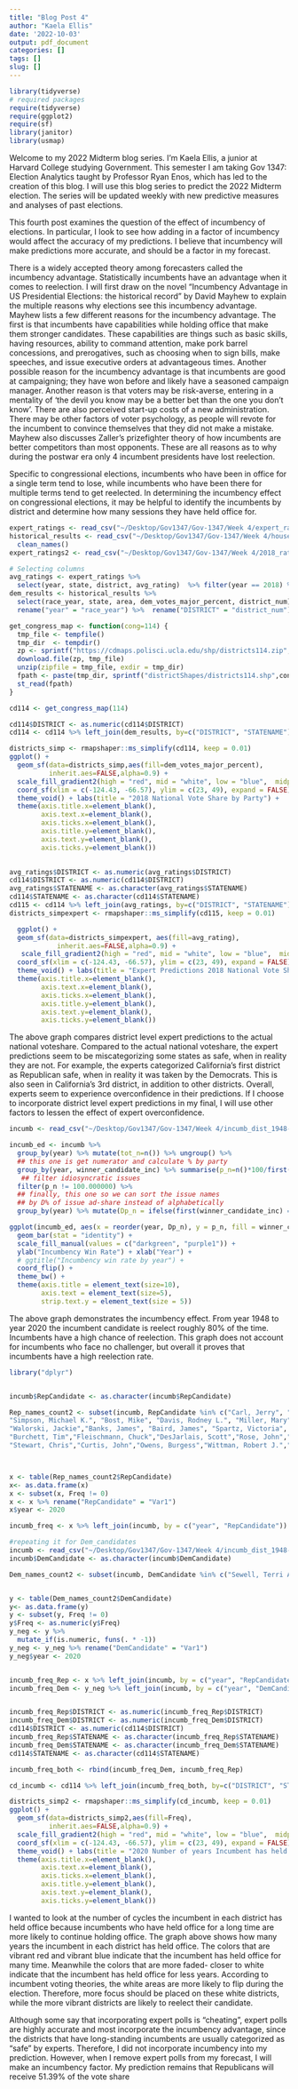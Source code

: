 ```yaml
---
title: "Blog Post 4"
author: "Kaela Ellis"
date: '2022-10-03'
output: pdf_document
categories: []
tags: []
slug: []
---
```

```r
library(tidyverse)
# required packages 
require(tidyverse)
require(ggplot2)
require(sf)
library(janitor)
library(usmap)

```

Welcome to my 2022 Midterm blog series. I’m Kaela Ellis, a junior at Harvard College studying Government. This semester I am taking Gov 1347: Election Analytics taught by Professor Ryan Enos, which has led to the creation of this blog. I will use this blog series to predict the 2022 Midterm election. The series will be updated weekly with new predictive measures and analyses of past elections.

This fourth post examines the question of the effect of incumbency of elections. In particular, I look to see how adding in a factor of incumbency would affect the accuracy of my predictions. I believe that incumbency will make predictions more accurate, and should be a factor in my forecast. 

There is a widely accepted theory among forecasters called the incumbency advantage. Statistically incumbents have an advantage when it comes to reelection. I will first draw on the novel “Incumbency Advantage in US Presidential Elections: the historical record” by David Mayhew to explain the multiple reasons why elections see this incumbency advantage. Mayhew lists a few different reasons for the incumbency advantage. The first is that incumbents have capabilities while holding office that make them stronger candidates. These capabilities are things such as basic skills, having resources, ability to command attention, make pork barrel concessions, and prerogatives, such as choosing when to sign bills, make speeches, and issue executive orders at advantageous times. Another possible reason for the incumbency advantage is that incumbents are good at campaigning; they have won before and likely have a seasoned campaign manager. Another reason is that voters may be risk-averse, entering in a mentality of ‘the devil you know may be a better bet than the one you don’t know’. There are also perceived start-up costs of a new administration. There may be other factors of voter psychology, as people will revote for the incumbent to convince themselves that they did not make a mistake. Mayhew also discusses Zaller’s prizefighter theory of how incumbents are better competitors than most opponents. These are all reasons as to why during the postwar era only 4 incumbent presidents have lost reelection. 

Specific to congressional elections, incumbents who have been in office for a single term tend to lose, while incumbents who have been there for multiple terms tend to get reelected. In determining the incumbency effect on congressional elections, it may be helpful to identify the incumbents by district and determine how many sessions they have held office for. 


```r
expert_ratings <- read_csv("~/Desktop/Gov1347/Gov-1347/Week 4/expert_rating.csv")
historical_results <- read_csv("~/Desktop/Gov1347/Gov-1347/Week 4/house party vote share by district 1948-2020.csv") %>% 
  clean_names()
expert_ratings2 <- read_csv("~/Desktop/Gov1347/Gov-1347/Week 4/2018_ratings_share (2).csv")
```

```r
# Selecting columns
avg_ratings <- expert_ratings %>% 
  select(year, state, district, avg_rating)  %>% filter(year == 2018) %>%  rename("DISTRICT" = "district") %>% rename("STATENAME" = "state") %>%  drop_na()
dem_results <- historical_results %>% 
  select(race_year, state, area, dem_votes_major_percent, district_num) %>% 
  rename("year" = "race_year") %>%  rename("DISTRICT" = "district_num") %>% rename("STATENAME" = "state") %>% filter(year ==2018)
```




```r
get_congress_map <- function(cong=114) {
  tmp_file <- tempfile()
  tmp_dir  <- tempdir()
  zp <- sprintf("https://cdmaps.polisci.ucla.edu/shp/districts114.zip",cong)
  download.file(zp, tmp_file)
  unzip(zipfile = tmp_file, exdir = tmp_dir)
  fpath <- paste(tmp_dir, sprintf("districtShapes/districts114.shp",cong), sep = "/")
  st_read(fpath)
}

cd114 <- get_congress_map(114)

cd114$DISTRICT <- as.numeric(cd114$DISTRICT)
cd114 <- cd114 %>% left_join(dem_results, by=c("DISTRICT", "STATENAME"))


```

```r
districts_simp <- rmapshaper::ms_simplify(cd114, keep = 0.01)
ggplot() + 
  geom_sf(data=districts_simp,aes(fill=dem_votes_major_percent),
          inherit.aes=FALSE,alpha=0.9) + 
  scale_fill_gradient2(high = "red", mid = "white", low = "blue",  midpoint = 50, name = "Two-party voteshare margin") +
  coord_sf(xlim = c(-124.43, -66.57), ylim = c(23, 49), expand = FALSE) +  
  theme_void() + labs(title = "2018 National Vote Share by Party") +
  theme(axis.title.x=element_blank(),
        axis.text.x=element_blank(),
        axis.ticks.x=element_blank(),
        axis.title.y=element_blank(),
        axis.text.y=element_blank(),
        axis.ticks.y=element_blank())
  
```

```r
avg_ratings$DISTRICT <- as.numeric(avg_ratings$DISTRICT)
cd114$DISTRICT <- as.numeric(cd114$DISTRICT)
avg_ratings$STATENAME <- as.character(avg_ratings$STATENAME)
cd114$STATENAME <- as.character(cd114$STATENAME)
cd115 <- cd114 %>% left_join(avg_ratings, by=c("DISTRICT", "STATENAME")) 
districts_simpexpert <- rmapshaper::ms_simplify(cd115, keep = 0.01) 

  ggplot() + 
  geom_sf(data=districts_simpexpert, aes(fill=avg_rating),
            inherit.aes=FALSE,alpha=0.9) + 
   scale_fill_gradient2(high = "red", mid = "white", low = "blue",  midpoint = 3.5, name = "Two-party voteshare margin") +
  coord_sf(xlim = c(-124.43, -66.57), ylim = c(23, 49), expand = FALSE) +  
  theme_void() + labs(title = "Expert Predictions 2018 National Vote Share by Party") +
  theme(axis.title.x=element_blank(),
        axis.text.x=element_blank(),
        axis.ticks.x=element_blank(),
        axis.title.y=element_blank(),
        axis.text.y=element_blank(),
        axis.ticks.y=element_blank())
```
The above graph compares district level expert predictions to the actual national voteshare. Compared to the actual national voteshare, the expert predictions seem to be miscategorizing some states as safe, when in reality they are not. For example, the experts categorized California's first district as Republican safe, when in reality it was taken by the Democrats. This is also seen in California's 3rd district, in addition to other districts. Overall, experts seem to experience overconfidence in their predictions. If I choose to incorporate district level expert predictions in my final, I will use other factors to lessen the effect of expert overconfidence. 


```r
incumb <- read_csv("~/Desktop/Gov1347/Gov-1347/Week 4/incumb_dist_1948-2022 (2).csv")

incumb_ed <- incumb %>%
  group_by(year) %>% mutate(tot_n=n()) %>% ungroup() %>%
  ## this one is get numerator and calculate % by party
  group_by(year, winner_candidate_inc) %>% summarise(p_n=n()*100/first(tot_n)) %>% ungroup() %>%
   ## filter idiosyncratic issues
  filter(p_n != 100.000000) %>%
  ## finally, this one so we can sort the issue names
  ## by D% of issue ad-share instead of alphabetically
  group_by(year) %>% mutate(Dp_n = ifelse(first(winner_candidate_inc) == "democrat", first(p_n), 0))

ggplot(incumb_ed, aes(x = reorder(year, Dp_n), y = p_n, fill = winner_candidate_inc)) + 
  geom_bar(stat = "identity") +
  scale_fill_manual(values = c("darkgreen", "purple1")) +
  ylab("Incumbency Win Rate") + xlab("Year") +
  # ggtitle("Incumbency win rate by year") +
  coord_flip() + 
  theme_bw() + 
  theme(axis.title = element_text(size=10),
        axis.text = element_text(size=5),
        strip.text.y = element_text(size = 5)) 
```
The above graph demonstrates the incumbency effect. From year 1948 to year 2020 the incumbent candidate is reelect roughly 80% of the time. Incumbents have a high chance of reelection. This graph does not account for incumbents who face no challenger, but overall it proves that incumbents have a high reelection rate. 

```r
library("dplyr")


incumb$RepCandidate <- as.character(incumb$RepCandidate)

Rep_names_count2 <- subset(incumb, RepCandidate %in% c("Carl, Jerry", "Moore, Barry", "Rogers, Mike D.", "Aderholt, Robert", "Brooks, Mo", "Palmer, Gary", "Young, Don", "Gosar, Paul", "Biggs, Andy", "Schweikert, David", "Lesko, Debbie", "Crawford, Rick", "Hill, French", "Womack, Steve", "Westerman, Bruce", "LaMalfa, Doug", "Obernolte, Jay", "Valadao, David", "Nunes, Devin", "McCarthy, Kevin", "Garcia, Mike", "Kim, Young", "Calvert, Ken", "Steel, Michelle", "Issa, Darrell", "Boebert, Lauren", "Buck, Ken", "Lamborn, Doug", "Gaetz, Matt", "Dunn, Neal", "Cammack, Kat", "Rutherford, John", "Waltz, Michael", "Posey, Bill", "Webster, Daniel A.", "Bilirakis, Gus Michael", "Franklin, Scott", "Buchanan, Vern", "Steube, Greg", "Mast, Brian", "Donalds, Byron", "Diaz-Balart, Mario", "Gimenez, Carlos", "Salazar, Maria Elvira", "Carter, Earl Leroy", "Ferguson, Drew", "Scott, Austin", "Clyde, Andrew", "Hice, Jody", "Loudermilk, Barry", "Allen, Rick", "Greene, Marjorie Taylor", "Fulcher, Russell M.", 
"Simpson, Michael K.", "Bost, Mike", "Davis, Rodney L.", "Miller, Mary", "Kinzinger, Adam", "LaHood, Darin", 
"Walorski, Jackie","Banks, James", "Baird, James", "Spartz, Victoria", "Pence, Gregory", "Bucshon, Larry D.","Hollingsworth, Trey","Hinson, Ashley","Miller-Meeks, Mariannette","Feenstra, Randy","Mann, Tracey","LaTurner, Jake","Estes, Ron", "Comer, James R.","Guthrie, Brett","Massie, Thomas","Rogers, Harold","Barr, Andy Garland","Scalise, Steve","Higgins, Clay","Johnson, Mike","Letlow, Luke J.","Letlow, Luke J.","Graves, Garret","Harris, Andy","Bergman, Jack","Huizenga, Bill","Meijer, Peter","Moolenaar, John","Upton, Fred","Walberg,Timothy","McClain, Lisa","Hagedorn, James","Emmer, Tom","Fischbach, Michelle","Stauber, Pete","Kelly, Trent","Guest, Michael","Palazzo, Steven","Wagner, Ann","Luetkemeyer, Blaine","Hartzler, Vicky","Graves, Samuel B. Jr.","Long, Billy","Smith, Jason","Rosendale, Matt","Fortenberry, Jeff","Bacon, Don","Smith, Adrian","Amodei, Mark","Van Drew, Jeff","Smith, Christopher H.","Herrell, Yvette","Zeldin, Lee M.","Garbarino, Andrew","Malliotakis, Nicole","Stefanik, Elise","Tenney, Claudia","Reed, Thomas W. II","Katko, John M.","Jacobs, Christopher","Murphy, Greg","Foxx, Virginia Ann","Rouzer, David","Hudson, Richard","Bishop, Dan","McHenry, Patrick T.","Cawthorn, Madison","Budd, Ted","Armstrong, Kelly","Chabot, Steve","Wenstrup, Brad","Jordan, Jim","Latta, Bob","Johnson, Bill","Gibbs, Bob","Davidson, Warren","Turner, Michael R.","Balderson, Troy","Joyce, David","Stivers, Steve","Gonzalez, Anthony","Hern, Kevin","Mullin, Markwayne","Lucas, Frank D.","Cole, Tom","Bice, Stephanie","Bentz, Cliff","Fitzpatrick, Brian K.","Meuser, Dan","Perry, Scott","Smucker, Lloyd K.","Keller, Fred","Joyce, John","Reschenthaler, Guy","Thompson, Glenn Jr.","Kelly, Mike","Mace, Nancy","Wilson, Joe","Duncan, Jeff","Timmons, William","Norman, Ralph","Rice, Tom","Johnson, Dusty","Harshbarger, Diana",
"Burchett, Tim","Fleischmann, Chuck","DesJarlais, Scott","Rose, John","Green, Mark","Kustoff, David","Gohmert, Louie","Crenshaw, Daniel","Taylor, Van","Fallon, Pat","Gooden, Lance","Wright, Ronald","Brady, Kevin","McCaul, Michael T.","Pfluger, August","Granger, Kay","Jackson, Ronny","Weber, Randy","Sessions, Pete","Arrington, Jodey","Roy, Chip","Nehls, Troy","Gonzales, Ernest Anthony II","Van Duyne, Elizabeth Ann","Williams, Roger","Burgess, Michael C.","Cloud, Michael","Carter, John","Babin, Brian","Moore, Blake David",
"Stewart, Chris","Curtis, John","Owens, Burgess","Wittman, Robert J.","Good, Robert","Cline, Benjamin","Griffith, H. Morgan","Beutler, Jaime Herrera","Newhouse, Dan M.","Rodgers, Cathy McMorris","McKinley, David","Mooney, Alex X.","Miller, Carol","Steil, Bryan","Fitzgerald, Scott","Grothman, Glenn S.","Tiffany, Tom","Gallagher, Mike","Cheney, Elizabeth")) 



x <- table(Rep_names_count2$RepCandidate)
x<- as.data.frame(x)
x <- subset(x, Freq != 0)
x <- x %>% rename("RepCandidate" = "Var1")
x$year <- 2020

incumb_freq <- x %>% left_join(incumb, by = c("year", "RepCandidate")) %>% rename("DISTRICT" = "district_num") %>% rename("STATENAME" = "state")

#repeating it for Dem_candidates
incumb <- read_csv("~/Desktop/Gov1347/Gov-1347/Week 4/incumb_dist_1948-2022 (2).csv")
incumb$DemCandidate <- as.character(incumb$DemCandidate)

Dem_names_count2 <- subset(incumb, DemCandidate %in% c("Sewell, Terri A.", "O'Halleran, Tom","Kirkpatrick, Ann", "Grijalva, Ra˙l M.", "Gallego, Ruben", "Stanton, Greg", "Huffman, Jared", "Garamendi, John", "Thompson, Mike", "Matsui, Doris", "Bera, Ami", "McNerney, Jerry", "Harder, Josh", "DeSaulnier, Mark", "Pelosi, Nancy", "Lee, Barbara", "Speier, Jackie", "Swalwell, Eric", "Costa, Jim", "Khanna, Ro", "Eshoo, Anna G.", "Lofgren, Zoe", "Panetta, Jimmy", "Carbajal, Salud", "Brownley, Julia", "Chu, Judy", "Schiff, Adam B.", "Cardenas, Tony","Sherman, Brad", "Napolitano, Grace Flores", "Lieu, Ted W.", "Gomez, Jimmy", "Torres, Norma", "Ruiz, Raul", "Bass, Karen", "Sanchez, Linda", "Roybal-Allard, Lucille", "Takano, Mark A.","Payne, Donald M. Jr.", "Sherrill, Mikie", "Coleman, Bonnie Watson", "Haaland, Debra", "Fernandez, Teresa Leger", "Suozzi, Thomas R.", "Rice, Kathleen M.", "Meeks, Gregory W.", "Meng, Grace", "Velazquez, Nydia", "Jeffries, Hakeem", "Clarke, Yvette D.", "Nadler, Jerrold", "Maloney, Carolyn B.", "Espaillat, Adriano", "Ocasio-Cortez, Alexandria", "Torres, Ritchie John", "Bowman, Jamaal", "Jones, Mondaire", "Maloney, Sean", "Delgado, Antonio", "Tonko, Paul D.", "Morelle, Joseph D.", "Higgins, Brian M."," Butterfield, George K.", "Ross, Deborah K.", "Price, David E.", "Manning, Kathy", "Adams, Alma S.", "Beatty, Joyce", "Kaptur, Marcy", "Fudge, Marcia L.", "Ryan, Tim", "Bonamici, Suzanne", "Blumenauer, Earl", "DeFazio, Peter A.", "Schrader, Kurt", "Boyle, Brendan F.", "Evans, Dwight", "Dean, Madeleine", "Scanlon, Mary Gay", "Houlahan, Chrissy", "Wild, Susan", "Cartwright, Matt", "Lamb, Conor", "Doyle, Mike", "Langevin, James R.", "Cicilline, David N.", "Clyburn, James E.", "Cooper, Jim", "Cohen, Stephen I.", "Fletcher, Lizzie Pannill", "Green, Al", "Gonzalez, Vicente", "Escobar, Veronica", "Jackson Lee, Sheila", "Castro, Joaquin", "Cuellar, Henry", "Garcia, Sylvia R.", "Johnson, Eddie Bernice", "Allred, Colin", "Vela, Filemon", "Veasey, Marc", "Doggett, Lloyd", "Welch, Peter", "Luria, Elaine", "Scott, Robert C.", "McEachin, A. Donald", "Spanberger, Abigail", "Beyer, Donald S. Jr.", "Wexton, Jennifer", "Connolly, Gerald E.", "DelBene, Suzan", "Larsen, Rick", "Kilmer, Derek", "Jayapal, Pramila", "Schrier, Kim", "Smith, Adam", "Strickland, Marilyn", "Pocan, Mark", "Kind, Ron", "Moore, Gwen"))


y <- table(Dem_names_count2$DemCandidate)
y<- as.data.frame(y)
y <- subset(y, Freq != 0)
y$Freq <- as.numeric(y$Freq)
y_neg <- y %>% 
  mutate_if(is.numeric, funs(. * -1))
y_neg <- y_neg %>% rename("DemCandidate" = "Var1") 
y_neg$year <- 2020


incumb_freq_Rep <- x %>% left_join(incumb, by = c("year", "RepCandidate")) %>% rename("DISTRICT" = "district_num") %>% rename("STATENAME" = "state")
incumb_freq_Dem <- y_neg %>% left_join(incumb, by = c("year", "DemCandidate")) %>% rename("DISTRICT" = "district_num")%>% rename("STATENAME" = "state")


incumb_freq_Rep$DISTRICT <- as.numeric(incumb_freq_Rep$DISTRICT)
incumb_freq_Dem$DISTRICT <- as.numeric(incumb_freq_Dem$DISTRICT)
cd114$DISTRICT <- as.numeric(cd114$DISTRICT)
incumb_freq_Rep$STATENAME <- as.character(incumb_freq_Rep$STATENAME)
incumb_freq_Dem$STATENAME <- as.character(incumb_freq_Dem$STATENAME)
cd114$STATENAME <- as.character(cd114$STATENAME)

incumb_freq_both <- rbind(incumb_freq_Dem, incumb_freq_Rep)

cd_incumb <- cd114 %>% left_join(incumb_freq_both, by=c("DISTRICT", "STATENAME")) 

districts_simp2 <- rmapshaper::ms_simplify(cd_incumb, keep = 0.01)
ggplot() + 
  geom_sf(data=districts_simp2,aes(fill=Freq),
          inherit.aes=FALSE,alpha=0.9) + 
  scale_fill_gradient2(high = "red", mid = "white", low = "blue",  midpoint = 0, name = "Number of years Incumbent has held office") +
  coord_sf(xlim = c(-124.43, -66.57), ylim = c(23, 49), expand = FALSE) +  
  theme_void() + labs(title = "2020 Number of years Incumbent has held office") +
  theme(axis.title.x=element_blank(),
        axis.text.x=element_blank(),
        axis.ticks.x=element_blank(),
        axis.title.y=element_blank(),
        axis.text.y=element_blank(),
        axis.ticks.y=element_blank())


```
I wanted to look at the number of cycles the incumbent in each district has held office because incumbents who have held office for a long time are more likely to continue holding office. The graph above shows how many years the incumbent in each district has held office. The colors that are vibrant red and vibrant blue indicate that the incumbent has held office for many time. Meanwhile the colors that are more faded- closer to white indicate that the incumbent has held office for less years. According to incumbent voting theories, the white areas are more likely to flip during the election. Therefore, more focus should be placed on these white districts, while the more vibrant districts are likely to reelect their candidate. 

Although some say that incorporating expert polls is "cheating", expert polls are highly accurate and most incorporate the incumbency advantage, since the districts that have long-standing incumbents are usually categorized as "safe" by experts. Therefore, I did not incorporate incumbency into my prediction. However, when I remove expert polls from my forecast, I will make an incumbency factor. My prediction remains that Republicans will receive 51.39% of the vote share
